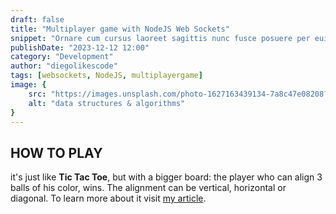 ```yaml
---
draft: false
title: "Multiplayer game with NodeJS Web Sockets"
snippet: "Ornare cum cursus laoreet sagittis nunc fusce posuere per euismod dis vehicula a, semper fames lacus maecenas dictumst pulvinar neque enim non potenti. Torquent hac sociosqu eleifend potenti."
publishDate: "2023-12-12 12:00"
category: "Development"
author: "diegolikescode"
tags: [websockets, NodeJS, multiplayergame]
image: {
    src: "https://images.unsplash.com/photo-1627163439134-7a8c47e08208?&fit=crop&w=430&h=240",
    alt: "data structures & algorithms"
}
---
```


## HOW TO PLAY
it's just like **Tic Tac Toe**, but with a bigger board: the player who can align 3 balls of his color, wins. The alignment can be vertical, horizontal or diagonal. To learn more about it visit <a href="https://medium.com/@diegolikescode/multiplayer-game-with-websockets-fd629686aaec" target="_blank">my article</a>.

<Game client:only />

